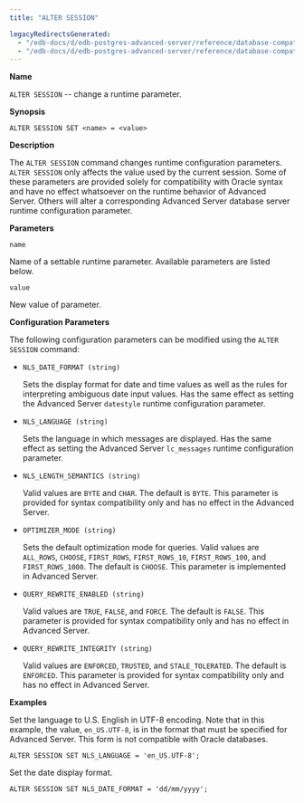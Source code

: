 ```yaml
---
title: "ALTER SESSION"

legacyRedirectsGenerated:
  - "/edb-docs/d/edb-postgres-advanced-server/reference/database-compatibility-for-oracle-developers-sql-guide/13/alter_session.html"
  - "/edb-docs/d/edb-postgres-advanced-server/reference/database-compatibility-for-oracle-developers-sql-guide/latest/alter_session.html"
---
```


<div id="alter_session" class="registered_link"></div>

**Name**

`ALTER SESSION` -- change a runtime parameter.

**Synopsis**

```text
ALTER SESSION SET <name> = <value>
```

**Description**

The `ALTER SESSION` command changes runtime configuration parameters. `ALTER SESSION` only affects the value used by the current session. Some of these parameters are provided solely for compatibility with Oracle syntax and have no effect whatsoever on the runtime behavior of Advanced Server. Others will alter a corresponding Advanced Server database server runtime configuration parameter.

**Parameters**

`name`

 Name of a settable runtime parameter. Available parameters are listed below.

`value`

 New value of parameter.

**Configuration Parameters**

The following configuration parameters can be modified using the `ALTER SESSION` command:

-   `NLS_DATE_FORMAT (string)`

    Sets the display format for date and time values as well as the rules for interpreting ambiguous date input values. Has the same effect as setting the Advanced Server `datestyle` runtime configuration parameter.

-   `NLS_LANGUAGE (string)`

    Sets the language in which messages are displayed. Has the same effect as setting the Advanced Server `lc_messages` runtime configuration parameter.

-   `NLS_LENGTH_SEMANTICS (string)`

    Valid values are `BYTE` and `CHAR`. The default is `BYTE`. This parameter is provided for syntax compatibility only and has no effect in the Advanced Server.

-   `OPTIMIZER_MODE (string)`

    Sets the default optimization mode for queries. Valid values are `ALL_ROWS`, `CHOOSE`, `FIRST_ROWS`, `FIRST_ROWS_10`, `FIRST_ROWS_100`, and `FIRST_ROWS_1000`. The default is `CHOOSE`. This parameter is implemented in Advanced Server.

-   `QUERY_REWRITE_ENABLED (string)`

    Valid values are `TRUE`, `FALSE`, and `FORCE`. The default is `FALSE`. This parameter is provided for syntax compatibility only and has no effect in Advanced Server.

-   `QUERY_REWRITE_INTEGRITY (string)`

    Valid values are `ENFORCED`, `TRUSTED`, and `STALE_TOLERATED`. The default is `ENFORCED`. This parameter is provided for syntax compatibility only and has no effect in Advanced Server.

**Examples**

Set the language to U.S. English in UTF-8 encoding. Note that in this example, the value, `en_US.UTF-8`, is in the format that must be specified for Advanced Server. This form is not compatible with Oracle databases.

```text
ALTER SESSION SET NLS_LANGUAGE = 'en_US.UTF-8';
```

Set the date display format.

```text
ALTER SESSION SET NLS_DATE_FORMAT = 'dd/mm/yyyy';
```
